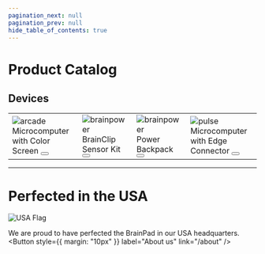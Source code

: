 ```yaml
---
pagination_next: null
pagination_prev: null
hide_table_of_contents: true
---
```





# Product Catalog

## Devices

<div style={{display: 'block',  justifyContent: 'center', alignItems: 'center', textAlign: 'center'}}>

<table>
<td>
    <Zoom>
    <img alt="arcade" src="/img/catalog/arcade-v2-front.jpg" />
    </Zoom>
    Microcomputer with Color Screen 
    <Button
    style={{ margin: "10px" }}
    label="Arcade V2"
    link="arcade"
    />
</td>
<td>
    <Zoom>
    <img alt="brainpower" src="/img/catalog/arcade-v2-clip.jpg" />
    </Zoom>
    BrainClip Sensor Kit
    <Button
    style={{ margin: "10px" }}
    label="BrainClip"
    link="brainclip"
    />
</td><td>
    <Zoom>
    <img alt="brainpower" src="/img/catalog/brainpower-front.png" />
    </Zoom>
    Power Backpack
    <Button
    style={{ margin: "10px" }}
    label="BrainPower"
    link="brainpower"
    />
</td>
<td>
    <Zoom>
    <img alt="pulse" src="/img/catalog/pulse-front.png" />
    </Zoom>
    Microcomputer with Edge Connector 
    <Button
    style={{ margin: "10px" }}
    label="Pulse"
    link="pulse"
    />
</td>
</table>

</div>

---

<div style={{display: 'block',  justifyContent: 'center', alignItems: 'center', textAlign: 'center'}}>

# Perfected in the USA

![USA Flag](pathname:///img/usa-flag.png)

We are proud to have perfected the BrainPad in our USA headquarters.
<Button
  style={{ margin: "10px" }}
  label="About us"
  link="/about"
/>
</div>
